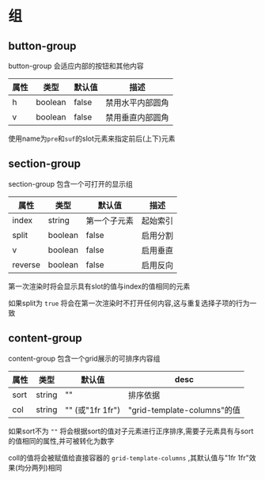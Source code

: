 # 组

## button-group

button-group 会适应内部的按钮和其他内容

|属性|类型|默认值|描述|
|---|---|---|---|
|h|boolean|false|禁用水平内部圆角|
|v|boolean|false|禁用垂直内部圆角|

使用name为`pre`和`suf`的slot元素来指定前后(上下)元素

## section-group

section-group 包含一个可打开的显示组

|属性|类型|默认值|描述|
|---|---|---|---|
|index|string|第一个子元素|起始索引|
|split|boolean|false|启用分割|
|v|boolean|false|启用垂直|
|reverse|boolean|false|启用反向|

第一次渲染时将会显示具有slot的值与index的值相同的元素

如果split为 `true` 将会在第一次渲染时不打开任何内容,这与重复选择子项的行为一致

## content-group

content-group 包含一个grid展示的可排序内容组

|属性|类型|默认值|desc|
|---|---|---|---|
|sort|string|""|排序依据|
|col|string|"" (或"1fr 1fr")|"grid-template-columns"的值|

如果sort不为 `""` 将会根据sort的值对子元素进行正序排序,需要子元素具有与sort的值相同的属性,并可被转化为数字

coll的值将会被赋值给直接容器的 `grid-template-columns` ,其默认值与"1fr 1fr"效果(均分两列)相同
